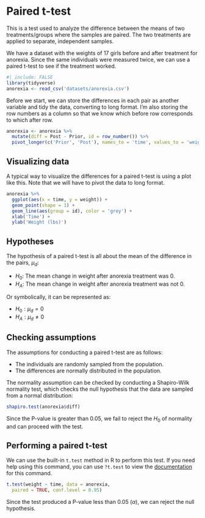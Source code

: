 # Paired t-test

This is a test used to analyze the difference between the means of two treatments/groups where the samples are paired. The two treatments are applied to separate, independent samples.

We have a dataset with the weights of 17 girls before and after treatment for anorexia. Since the same individuals were measured twice, we can use a paired t-test to see if the treatment worked.

```r
#| include: FALSE
library(tidyverse)
anorexia <- read_csv('datasets/anorexia.csv')
```

Before we start, we can store the differences in each pair as another variable and tidy the data, converting to long format. I'm also storing the row numbers as a column so that we know which before row corresponds to which after row.

```r
anorexia <- anorexia %>%
  mutate(diff = Post - Prior, id = row_number()) %>%
  pivot_longer(c('Prior', 'Post'), names_to = 'time', values_to = 'weight')
```

## Visualizing data

A typical way to visualize the differences for a paired t-test is using a plot like this. Note that we will have to pivot the data to long format.

```r
anorexia %>%
  ggplot(aes(x = time, y = weight)) +
  geom_point(shape = 1) +
  geom_line(aes(group = id), color = 'grey') +
  xlab('Time') +
  ylab('Weight (lbs)')
```

## Hypotheses

The hypothesis of a paired t-test is all about the mean of the difference in the pairs, $\mu_d$:

* $H_0$: The mean change in weight after anorexia treatment was 0.
* $H_A$: The mean change in weight after anorexia treatment was not 0.

Or symbolically, it can be represented as:

* $H_0: \mu_d = 0$
* $H_A: \mu_d \neq 0$

## Checking assumptions

The assumptions for conducting a paired t-test are as follows:

* The individuals are randomly sampled from the population.
* The differences are normally distributed in the population.

The normality assumption can be checked by conducting a Shapiro-Wilk normality test, which checks the null hypothesis that the data are sampled from a normal distribution:

```r
shapiro.test(anorexia$diff)
```

Since the P-value is greater than 0.05, we fail to reject the $H_0$ of normality and can proceed with the test.

## Performing a paired t-test

We can use the built-in `t.test` method in R to perform this test. If you need help using this command, you can use `?t.test` to view the [documentation](https://www.rdocumentation.org/packages/stats/versions/3.6.2/topics/t.test) for this command.

```r
t.test(weight ~ time, data = anorexia,
  paired = TRUE, conf.level = 0.95)
```

Since the test produced a P-value less than 0.05 ($\alpha$), we can reject the null hypothesis.
